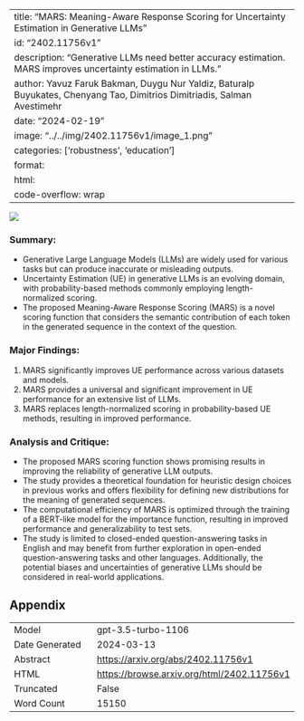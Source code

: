 
---
title: "MARS: Meaning-Aware Response Scoring for Uncertainty Estimation in Generative LLMs"
id: "2402.11756v1"
description: "Generative LLMs need better accuracy estimation. MARS improves uncertainty estimation in LLMs."
author: Yavuz Faruk Bakman, Duygu Nur Yaldiz, Baturalp Buyukates, Chenyang Tao, Dimitrios Dimitriadis, Salman Avestimehr
date: "2024-02-19"
image: "../../img/2402.11756v1/image_1.png"
categories: ['robustness', 'education']
format:
  html:
    code-overflow: wrap
---

![](../../img/2402.11756v1/image_1.png)

### **Summary:**
- Generative Large Language Models (LLMs) are widely used for various tasks but can produce inaccurate or misleading outputs.
- Uncertainty Estimation (UE) in generative LLMs is an evolving domain, with probability-based methods commonly employing length-normalized scoring.
- The proposed Meaning-Aware Response Scoring (MARS) is a novel scoring function that considers the semantic contribution of each token in the generated sequence in the context of the question.

### Major Findings:
1. MARS significantly improves UE performance across various datasets and models.
2. MARS provides a universal and significant improvement in UE performance for an extensive list of LLMs.
3. MARS replaces length-normalized scoring in probability-based UE methods, resulting in improved performance.

### Analysis and Critique:
- The proposed MARS scoring function shows promising results in improving the reliability of generative LLM outputs.
- The study provides a theoretical foundation for heuristic design choices in previous works and offers flexibility for defining new distributions for the meaning of generated sequences.
- The computational efficiency of MARS is optimized through the training of a BERT-like model for the importance function, resulting in improved performance and generalizability to test sets.
- The study is limited to closed-ended question-answering tasks in English and may benefit from further exploration in open-ended question-answering tasks and other languages. Additionally, the potential biases and uncertainties of generative LLMs should be considered in real-world applications.

## Appendix

|          |          |
|----------|----------|
| Model     | gpt-3.5-turbo-1106       |
| Date Generated     | 2024-03-13       |
| Abstract | [https://arxiv.org/abs/2402.11756v1](https://arxiv.org/abs/2402.11756v1)        |
| HTML     | [https://browse.arxiv.org/html/2402.11756v1](https://browse.arxiv.org/html/2402.11756v1)       |
| Truncated       | False       |
| Word Count       | 15150       |